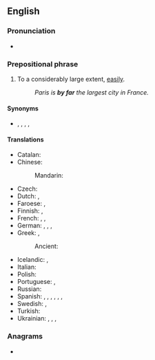 ==English==

===Pronunciation===
* {{audio|en|en-au-by far.ogg|Audio (AU)}}

===Prepositional phrase===
{{en-prep phrase}}

# {{lb|en|idiomatic}} To a considerably large extent, [[easily]].
#: ''Paris is '''by far''' the largest city in France.''

====Synonyms====
* {{l|en|by a long chalk}}, {{l|en|by a long shot}}, {{l|en|by a wide margin}}, {{l|en|far and away}}, {{l|en|by a long way}}

====Translations====
{{trans-top|to a large extent}}
* Catalan: {{t|ca|de molt}}
* Chinese:
*: Mandarin: {{t-needed|cmn}}
* Czech: {{t+|cs|zdaleka}}
* Dutch: {{t+|nl|verreweg}}, {{t+|nl|lang}} {{qualifier|with negation}}
* Faroese: {{t|fo|nógv}}, {{t|fo|so nógv}}
* Finnish: {{t+|fi|ylivoimaisesti}}, {{t+|fi|selvästi}}
* French: {{t+|fr|de loin}}, {{t+|fr|loin s'en faut}}, {{t+|fr|tant s'en faut}}
* German: {{t+|de|mit Abstand}}, {{t|de|bei weitem}}, {{t|de|bei Weitem}}, {{t+|de|weitaus}}
* Greek: {{t|el|κατά πολύ}}, {{t+|el|μακράν}}
*: Ancient: {{q|Epic}} {{t|grc|ὄχα}}
{{trans-mid}}
* Icelandic: {{t|is|lang-}}, {{t|is|langsamlega}}
* Italian: {{t|it|di gran lunga}}
* Polish: {{t+|pl|zdecydowanie}}
* Portuguese: {{t|pt|de longe}}, {{t|pt|disparado}}
* Russian: {{t+|ru|несомне́нно}}
* Spanish: {{t|es|de lejos}}, {{t|es|con creces}}, {{t|es|con mucho}}, {{t|es|por mucho}}, {{t|es|con diferencia}}, {{t|es|por mucho margen}}, {{t|es|por amplio margen}}
* Swedish: {{t|sv|med marginal}}, {{t|sv|i särklass}}
* Turkish: {{t|tr|açık ara}}
* Ukrainian: {{t+|uk|безсумні́вно}}, {{t|uk|без су́мніву}}, {{t|uk|на сього́дні}}, {{t|uk|на да́ний моме́нт}}
{{trans-bottom}}

===Anagrams===
* {{anagrams|en|a=abfry|Fabry|barfy|farby}}